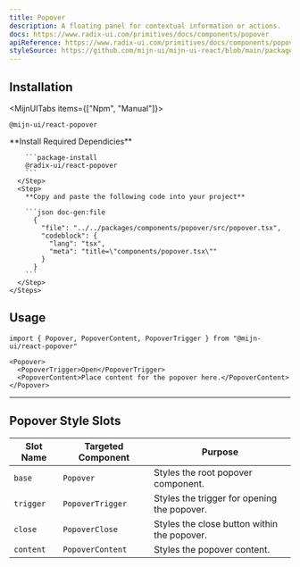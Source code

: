 ```yaml
---
title: Popover
description: A floating panel for contextual information or actions.
docs: https://www.radix-ui.com/primitives/docs/components/popover
apiReference: https://www.radix-ui.com/primitives/docs/components/popover#api-reference
styleSource: https://github.com/mijn-ui/mijn-ui-react/blob/main/packages/theme/src/components/popover.ts
---
```


<ComponentPreview name="popover-example" />

## Installation

<MijnUITabs items={["Npm", "Manual"]}>
  <MijnUITabsContent value="Npm">
  ```package-install
  @mijn-ui/react-popover
  ```
  </MijnUITabsContent>
  <MijnUITabsContent value="Manual">
    <Steps>
      <Step>
        **Install Required Dependicies**

        ```package-install
        @radix-ui/react-popover
        ```
      </Step>
      <Step>
        **Copy and paste the following code into your project**

        ```json doc-gen:file
          {
            "file": "../../packages/components/popover/src/popover.tsx",
            "codeblock": {
              "lang": "tsx",
              "meta": "title=\"components/popover.tsx\""
            }
          }
        ```
      </Step>
    </Steps>

  </MijnUITabsContent>
</MijnUITabs>

## Usage

```tsx
import { Popover, PopoverContent, PopoverTrigger } from "@mijn-ui/react-popover"
```

```tsx
<Popover>
  <PopoverTrigger>Open</PopoverTrigger>
  <PopoverContent>Place content for the popover here.</PopoverContent>
</Popover>
```

---

## Popover Style Slots

| **Slot Name** | **Targeted Component** | **Purpose**                                 |
| ------------- | ---------------------- | ------------------------------------------- |
| `base`        | `Popover`              | Styles the root popover component.          |
| `trigger`     | `PopoverTrigger`       | Styles the trigger for opening the popover. |
| `close`       | `PopoverClose`         | Styles the close button within the popover. |
| `content`     | `PopoverContent`       | Styles the popover content.                 |
